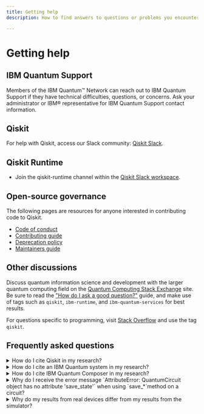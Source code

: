 ```yaml
---
title: Getting help
description: How to find answers to questions or problems you encounter while using IBM Quantum (Platform, or on IBM Cloud) or Qiskit Runtime

---
```


# Getting help

## IBM Quantum Support

Members of the IBM Quantum&trade; Network can reach out to IBM Quantum Support if they have technical difficulties, questions, or concerns. Ask your administrator or IBM&reg; representative for IBM Quantum Support contact information.


## Qiskit

For help with Qiskit, access our Slack community: [Qiskit Slack](https://qisk.it/join-slack).

## Qiskit Runtime

- Join the qiskit-runtime channel within the [Qiskit Slack workspace](https://qisk.it/join-slack).

## Open-source governance

The following pages are resources for anyone interested in contributing code to Qiskit.

- [Code of conduct](https://github.com/Qiskit/qiskit/blob/main/CODE_OF_CONDUCT.md)
- [Contributing guide](https://github.com/Qiskit/qiskit/blob/main/CONTRIBUTING.md)
- [Deprecation policy](https://github.com/Qiskit/qiskit/blob/main/DEPRECATION.md)
- [Maintainers guide](https://github.com/Qiskit/qiskit/blob/main/MAINTAINING.md)

## Other discussions

Discuss quantum information science and development with the larger quantum computing field on the [Quantum Computing Stack Exchange](https://quantumcomputing.stackexchange.com/questions/) site. Be sure to read the ["How do I ask a good question?"](https://quantumcomputing.stackexchange.com/help/how-to-ask) guide, and make use of tags such as `qiskit`, `ibm-runtime`, and `ibm-quantum-services` for best results.

For questions specific to programming, visit [Stack Overflow](https://stackoverflow.com/) and use the tag `qiskit`.

## Frequently asked questions

<details>
  <summary>
    How do I cite Qiskit in my research?
  </summary>

Cite Qiskit by using the included [BibTeX file](https://github.com/Qiskit/qiskit/blob/main/CITATION.bib).
</details>

<details>
  <summary>
    How do I cite an IBM Quantum system in my research?
  </summary>

For research papers, we encourage authors to acknowledge IBM Quantum using:

>    We acknowledge the use of IBM Quantum services for this work. The views expressed are those of the authors, and do not reflect the official policy or position of IBM or the IBM Quantum team.

Paper references should be cited as follows:

> IBM Quantum. https://<span>quantum.ibm.com</span>/, 2021

Systems in the paper should be referenced by their unique name (i.e., `ibmq_vigo`) and optionally
adding the version (i.e., `ibmq_vigo` v1.0.2).  We also encourage referencing the processor.
For example:

> In this paper we used `ibmq_vigo`, which is one of the IBM Quantum Canary processors.

An example of citing an IBM Quantum program:

> IBM Quantum (2022). Estimator primitive (Version x.y.z) [computer software]. https://<span>quantum.ibm.com</span>/
</details>

<details>
  <summary>
    How do I cite IBM Quantum Composer in my research?
  </summary>

An example of citing IBM Quantum Composer:

> IBM Quantum Composer. 2023. url: https://<span>quantum.ibm.com/composer</span>
</details>

<details>
  <summary>
    Why do I receive the error message `AttributeError: QuantumCircuit object has no attribute 'save_state'` when using `save_*`method on a circuit?
  </summary>
  
The `save_*` instructions are part of Qiskit Aer project,
a high performance simulator for quantum circuits. These instructions do not
exist outside of Qiskit Aer and are added dynamically to the
[QuantumCircuit](/api/qiskit/qiskit.circuit.QuantumCircuit#quantumcircuit) class by Qiskit Aer on import. If you would like to
use these instructions you must first ensure that you have imported
`qiskit_aer` in your program before trying to call these methods. You
can refer to [qiskit_aer.library](https://qiskit.org/ecosystem/aer/apidocs/aer_library.html) for the details of these custom
instructions included with Qiskit Aer.
</details>

<details>
  <summary>
    Why do my results from real devices differ from my results from the simulator?
  </summary>

The simulator models an ideal environment, without noise or decoherence. When jobs are run on the real devices, noise from the environment and decoherence cause the qubits to behave differently than in an ideal environment.
</details>